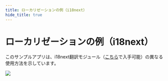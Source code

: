 ```yaml
---
title: ローカリゼーションの例（i18next）
hide_title: true
---
```


# ローカリゼーションの例（i18next）

このサンプルアプリは、i18next翻訳モジュール（[こちら](/library/modules/i18next)で入手可能）の異なる使用方法を示しています。

<div className="ndl-image-with-background m">

![](/library/examples/localization/i18next-screenshot.png)

<ImportButton zip="/library/examples/localization/i18next-example.zip" name="Localization Example" thumb="/library/examples/localization/i18next-screenshot.png"/>

</div>